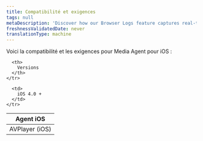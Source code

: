 ```yaml
---
title: Compatibilité et exigences
tags: null
metaDescription: 'Discover how our Browser Logs feature captures real-time browser console logs to enhance observability, simplify debugging, and improve user experience.'
freshnessValidatedDate: never
translationType: machine
---
```


Voici la compatibilité et les exigences pour Media Agent pour iOS :

<table>
  <thead>
    <tr>
      <th style={{width: "200px"}}>
        Agent iOS
      </th>

      <th>
        Versions
      </th>
    </tr>
  </thead>

  <tbody>
    <tr>
      <td>
        AVPlayer (iOS)
      </td>

      <td>
        iOS 4.0 +
      </td>
    </tr>
  </tbody>
</table>